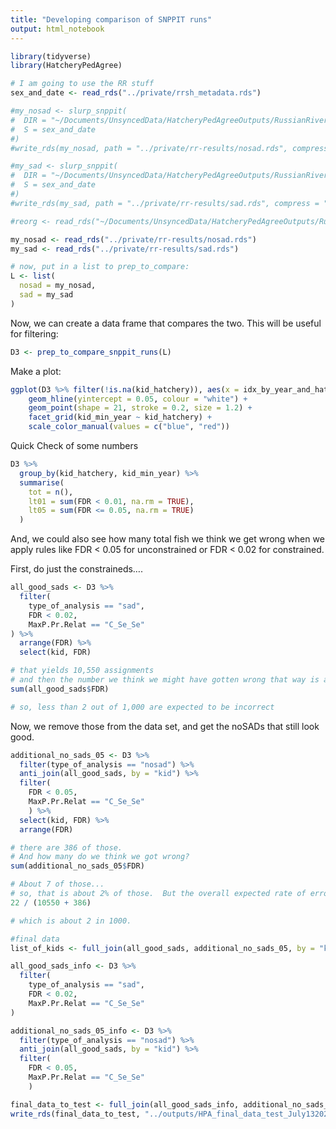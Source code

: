 ```yaml
---
title: "Developing comparison of SNPPIT runs"
output: html_notebook
---
```


```r
library(tidyverse)
library(HatcheryPedAgree)

# I am going to use the RR stuff
sex_and_date <- read_rds("../private/rrsh_metadata.rds")

#my_nosad <- slurp_snppit(
#  DIR = "~/Documents/UnsyncedData/HatcheryPedAgreeOutputs/RussianRiver-July-6-2020/snppit-run-noSAD",
#  S = sex_and_date
#)
#write_rds(my_nosad, path = "../private/rr-results/nosad.rds", compress = "xz")

#my_sad <- slurp_snppit(
#  DIR = "~/Documents/UnsyncedData/HatcheryPedAgreeOutputs/RussianRiver-July-6-2020/snppit-run-dir",
#  S = sex_and_date
#)
#write_rds(my_sad, path = "../private/rr-results/sad.rds", compress = "xz")

#reorg <- read_rds("~/Documents/UnsyncedData/HatcheryPedAgreeOutputs/RussianRiver-July-6-2020/reorg.rds")

my_nosad <- read_rds("../private/rr-results/nosad.rds")
my_sad <- read_rds("../private/rr-results/sad.rds")

# now, put in a list to prep_to_compare:
L <- list(
  nosad = my_nosad,
  sad = my_sad
)
```


Now, we can create a data frame that compares the two.  This will be useful for filtering:
```r
D3 <- prep_to_compare_snppit_runs(L)
```


Make a plot:
```r
ggplot(D3 %>% filter(!is.na(kid_hatchery)), aes(x = idx_by_year_and_hatchery, y = FDR + 0.05 * (as.integer(type_f) - 1), colour = type_f)) +
    geom_hline(yintercept = 0.05, colour = "white") +
    geom_point(shape = 21, stroke = 0.2, size = 1.2) +
    facet_grid(kid_min_year ~ kid_hatchery) +
    scale_color_manual(values = c("blue", "red"))
```


Quick Check of some numbers
```r
D3 %>%
  group_by(kid_hatchery, kid_min_year) %>%
  summarise(
    tot = n(),
    lt01 = sum(FDR < 0.01, na.rm = TRUE),
    lt05 = sum(FDR <= 0.05, na.rm = TRUE)
  )
```

And, we could also see how many total fish we think we get wrong when we apply rules
like FDR < 0.05 for unconstrained or FDR < 0.02 for constrained.

First, do just the constraineds....
```r
all_good_sads <- D3 %>%
  filter(
    type_of_analysis == "sad",
    FDR < 0.02,
    MaxP.Pr.Relat == "C_Se_Se"
) %>%
  arrange(FDR) %>%
  select(kid, FDR)

# that yields 10,550 assignments
# and then the number we think we might have gotten wrong that way is about 15.
sum(all_good_sads$FDR)

# so, less than 2 out of 1,000 are expected to be incorrect
```

Now, we remove those from the data set, and get the noSADs that still look good.
```r
additional_no_sads_05 <- D3 %>%
  filter(type_of_analysis == "nosad") %>%
  anti_join(all_good_sads, by = "kid") %>%
  filter(
    FDR < 0.05,
    MaxP.Pr.Relat == "C_Se_Se"
    ) %>%
  select(kid, FDR) %>%
  arrange(FDR)

# there are 386 of those.  
# And how many do we think we got wrong?
sum(additional_no_sads_05$FDR)

# About 7 of those...
# so, that is about 2% of those.  But the overall expected rate of errors is still
22 / (10550 + 386)

# which is about 2 in 1000.  
```
```r
#final data 
list_of_kids <- full_join(all_good_sads, additional_no_sads_05, by = "kid") %>% select(kid)

all_good_sads_info <- D3 %>%
  filter(
    type_of_analysis == "sad",
    FDR < 0.02,
    MaxP.Pr.Relat == "C_Se_Se"
) 

additional_no_sads_05_info <- D3 %>%
  filter(type_of_analysis == "nosad") %>%
  anti_join(all_good_sads, by = "kid") %>%
  filter(
    FDR < 0.05,
    MaxP.Pr.Relat == "C_Se_Se"
    ) 

final_data_to_test <- full_join(all_good_sads_info, additional_no_sads_05_info, by = "kid")
write_rds(final_data_to_test, "../outputs/HPA_final_data_test_July132020.rds")

```

